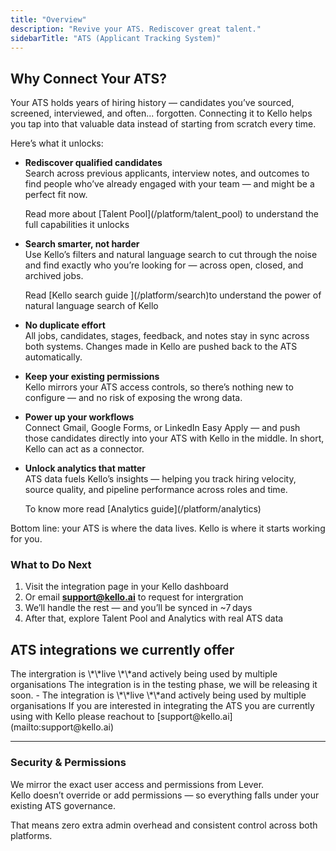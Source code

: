 ```yaml
---
title: "Overview"
description: "Revive your ATS. Rediscover great talent."
sidebarTitle: "ATS (Applicant Tracking System)"
---
```


## Why Connect Your ATS?

Your ATS holds years of hiring history — candidates you’ve sourced, screened, interviewed, and often... forgotten. Connecting it to Kello helps you tap into that valuable data instead of starting from scratch every time.

Here’s what it unlocks:

- **Rediscover qualified candidates**\
  Search across previous applicants, interview notes, and outcomes to find people who’ve already engaged with your team — and might be a perfect fit now.

  <Info>
    Read more about [Talent Pool](/platform/talent_pool) to understand the full capabilities it unlocks
  </Info>
- **Search smarter, not harder**\
  Use Kello’s filters and natural language search to cut through the noise and find exactly who you’re looking for — across open, closed, and archived jobs.

  <Info>
    Read [Kello search guide ](/platform/search)to understand the power of natural language search of Kello
  </Info>
- **No duplicate effort**\
  All jobs, candidates, stages, feedback, and notes stay in sync across both systems. Changes made in Kello are pushed back to the ATS automatically.
- **Keep your existing permissions**\
  Kello mirrors your ATS access controls, so there’s nothing new to configure — and no risk of exposing the wrong data.
- **Power up your workflows**\
  Connect Gmail, Google Forms, or LinkedIn Easy Apply — and push those candidates directly into your ATS with Kello in the middle. In short, Kello can act as a connector.
- **Unlock analytics that matter**\
  ATS data fuels Kello’s insights — helping you track hiring velocity, source quality, and pipeline performance across roles and time.

  <Info>
    To know more read [Analytics guide](/platform/analytics)
  </Info>

Bottom line: your ATS is where the data lives. Kello is where it starts working for you.

### What to Do Next

1. Visit the integration page in your Kello dashboard
2. Or email [**support@kello.ai**](mailto:support@kello.ai) to request for intergration
3. We’ll handle the rest — and you’ll be synced in ~7 days
4. After that, explore Talent Pool and Analytics with real ATS data

## ATS integrations we currently offer

<CardGroup cols={2}>
  <Card title="Lever ATS" icon="check-double" iconType="regular">
    The intergration is \*\*live \*\*and actively being used by multiple organisations
  </Card>
  <Card title="Greenhouse ATS" icon="check">
    The integration is in the testing phase, we will be releasing it soon.
  </Card>
  <Card title="Freshteams ATS" icon="check-double">
    - The integration is \*\*live \*\*and actively being used by multiple organisations
  </Card>
</CardGroup>

<Tip>
  If you are interested in integrating the ATS you are currently using with Kello please reachout to [support@kello.ai](mailto:support@kello.ai)
</Tip>

---

### Security & Permissions

We mirror the exact user access and permissions from Lever.\
Kello doesn’t override or add permissions — so everything falls under your existing ATS governance.

That means zero extra admin overhead and consistent control across both platforms.